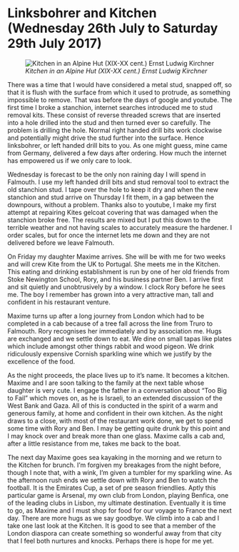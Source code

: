 
# Linksbohrer and Kitchen (Wednesday 26th July to Saturday 29th July 2017)

![*Kitchen in an Alpine Hut (XIX-XX cent.) Ernst Ludwig Kirchner*](images/Kitchen.jpg "Kitchen")

There was a time that I would have considered a metal stud, snapped off, so that it is flush with the surface from which it used to protrude, as something impossible to remove. That was before the days of google and youtube. The first time I broke a stanchion, internet searches introduced me to stud removal kits. These consist of reverse threaded screws that are inserted into a hole drilled into the stud and then turned ever so carefully. The problem is drilling the hole. Normal right handed drill bits work clockwise and potentially might drive the stud further into the surface. Hence linksbohrer, or left handed drill bits to you. As one might guess, mine came from Germany, delivered a few days after ordering. How much the internet has empowered us if we only care to look.

Wednesday is forecast to be the only non raining day I will spend in Falmouth. I use my left handed drill bits and stud removal tool to extract the old stanchion stud. I tape over the hole to keep it dry and when the new stanchion and stud arrive on Thursday I fit them, in a gap between the downpours, without a problem. Thanks also to youtube, I make my first attempt at repairing Kites gelcoat covering that was damaged when the stanchion broke free. The results are mixed but I put this down to the terrible weather and not having scales to accurately measure the hardener. I order scales, but for once the internet lets me down and they are not delivered before we leave Falmouth.

On Friday my daughter Maxime arrives. She will be with me for two weeks and will crew Kite from the UK to Portugal. She meets me in the Kitchen. This eating and drinking establishment is run by one of her old friends from Stoke Newington School, Rory, and his business partner Ben. I arrive first and sit quietly and unobtrusively by a window. I clock Rory before he sees me. The boy I remember has grown into a very attractive man, tall and confident in his restaurant venture.

Maxime turns up after a long journey from London which had to be completed in a cab because of a tree fall across the line from Truro to Falmouth. Rory recognises her immediately and by association me. Hugs are exchanged and we settle down to eat. We dine on small tapas like plates which include amongst other things rabbit and wood pigeon. We drink ridiculously expensive Cornish sparkling wine which we justify by the excellence of the food.

As the night proceeds, the place lives up to it's name. It becomes a kitchen. Maxime and I are soon talking to the family at the next table whose daughter is very cute. I engage the father in a conversation about “Too Big to Fail” which moves on, as he is Israeli, to an extended discussion of the West Bank and Gaza. All of this is conducted in the spirit of a warm and generous family, at home and confident in their own kitchen. As the night draws to a close, with most of the restaurant work done, we get to spend some time with Rory and Ben. I may be getting quite drunk by this point and I may knock over and break more than one glass. Maxime calls a cab and, after a little resistance from me, takes me back to the boat.

The next day Maxime goes sea kayaking in the morning and we return to the Kitchen for brunch. I’m forgiven my breakages from the night before, though I note that, with a wink, I’m given a tumbler for my sparkling wine. As the afternoon rush ends we settle down with Rory and Ben to watch the football. It is the Emirates Cup, a set of pre season friendlies. Aptly this particular game is Arsenal, my own club from London, playing Benfica, one of the leading clubs in Lisbon, my ultimate destination. Eventually it is time to go, as Maxime and I must shop for food for our voyage to France the next day. There are more hugs as we say goodbye. We climb into a cab and I take one last look at the Kitchen. It is good to see that a member of the London diaspora can create something so wonderful away from that city that I feel both nurtures and knocks. Perhaps there is hope for me yet.
